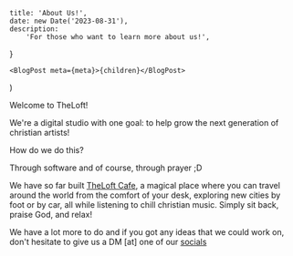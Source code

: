 
	title: 'About Us!',
	date: new Date('2023-08-31'),
	description:
		'For those who want to learn more about us!',
}

	<BlogPost meta={meta}>{children}</BlogPost>
)

Welcome to TheLoft!

We're a digital studio with one goal: to help grow the next generation of christian artists!

How do we do this?

Through software and of course, through prayer ;D

We have so far built [TheLoft Cafe](https://tlc.solomonlijo.com), a magical place where you can travel around the world from the comfort of your desk, exploring new cities by foot or by car, all while listening to chill christian music. Simply sit back, praise God, and relax!

We have a lot more to do and if you got any ideas that we could work on, don't hesitate to give us a DM [at] one of our [socials](https://linktr.ee/solomonlijo)

